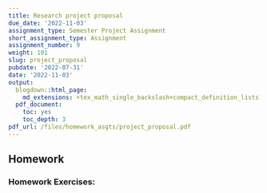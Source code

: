 ```yaml
---
title: Research project proposal
due_date: '2022-11-03'
assignment_type: Semester Project Assignment
short_assignment_type: Assignment
assignment_number: 9
weight: 101
slug: project_proposal
pubdate: '2022-07-31'
date: '2022-11-03'
output:
  blogdown::html_page:
    md_extensions: +tex_math_single_backslash+compact_definition_lists
  pdf_document:
    toc: yes
    toc_depth: 3
pdf_url: /files/homework_asgts/project_proposal.pdf
---
```

## Homework

### Homework Exercises:

